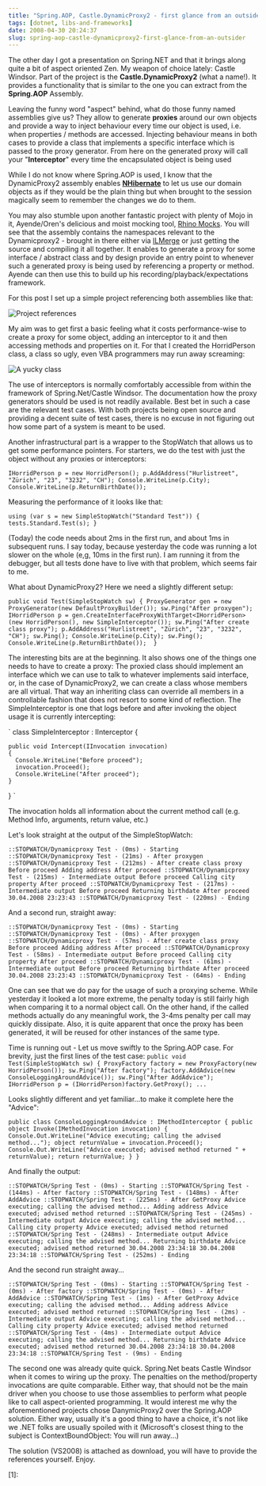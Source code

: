 ```yaml
---
title: "Spring.AOP, Castle.DynamicProxy2 - first glance from an outsider"
tags: [dotnet, libs-and-frameworks]
date: 2008-04-30 20:24:37
slug: spring-aop-castle-dynamicproxy2-first-glance-from-an-outsider
---
```


The other day I got a presentation on Spring.NET and that it brings along quite a bit of aspect oriented Zen. My weapon of choice lately: Castle Windsor. Part of the project is the **Castle.DynamicProxy2** (what a name!). It provides a functionality that is similar to the one you can extract from the **Spring.AOP** Assembly.

Leaving the funny word "aspect" behind, what do those funny named assemblies give us? They allow to generate **proxies** around our own objects and provide a way to inject behaviour every time our object is used, i.e. when properties / methods are accessed. Injecting behaviour means in both cases to provide a class that implements a specific interface which is passed to the proxy generator. From here on the generated proxy will call your "**Interceptor**" every time the encapsulated object is being used

While I do not know where Spring.AOP is used, I know that the DynamicProxy2 assembly enables [**NHibernate**](http://www.hibernate.org/343.html) to let us use our domain objects as if they would be the plain thing but when brought to the session magically seem to remember the changes we do to them.

You may also stumble upon another fantastic project with plenty of Mojo in it, Ayende/Oren's delicious and moist mocking tool, [Rhino Mocks](http://www.ayende.com/projects/rhino-mocks/downloads.aspx). You will see that the assembly contains the namespaces relevant to the Dynamicproxy2 - brought in there either via [ILMerge](http://research.microsoft.com/~mbarnett/ILMerge.aspx) or just getting the source and compiling it all together. It enables to generate a proxy for some interface / abstract class and by design provide an entry point to whenever such a generated proxy is being used by referencing a property or method. Ayende can then use this to build up his recording/playback/expectations framework.

For this post I set up a simple project referencing both assemblies like that:

![Project references](files/images/referencesProxies.png)

My aim was to get first a basic feeling what it costs performance-wise to create a proxy for some object, adding an interceptor to it and then accessing methods and properties on it. For that I created the HorridPerson class, a class so ugly, even VBA programmers may run away screaming:

![A yucky class](files/images/horridPersonProxies.png)

The use of interceptors is normally comfortably accessible from within the framework of Spring.Net/Castle Windsor. The documentation how the proxy generators should be used is not readily available. Best bet in such a case are the relevant test cases. With both projects being open source and providing a decent suite of test cases, there is no excuse in not figuring out how some part of a system is meant to be used.

Another infrastructural part is a wrapper to the StopWatch that allows us to get some performance pointers. For starters, we do the test with just the object without any proxies or interceptors:

`
      IHorridPerson p = new HorridPerson();
      p.AddAddress("Hurlistreet", "Zürich", "23", "3232", "CH");
      Console.WriteLine(p.City);
      Console.WriteLine(p.ReturnBirthDate()); 
`

Measuring the performance of it looks like that:

`
using (var s = new SimpleStopWatch("Standard Test"))
{
  tests.Standard.Test(s);
}
`

(Today) the code needs about 2ms in the first run, and about 1ms in subsequent runs. I say today, because yesterday the code was running a lot slower on the whole (e,g, 10ms in the first run). I am running it from the debugger, but all tests done have to live with that problem, which seems fair to me.

What about DynamicProxy2? Here we need a slightly different setup:

`
public void Test(SimpleStopWatch sw)
{
  ProxyGenerator gen = new ProxyGenerator(new DefaultProxyBuilder());
  sw.Ping("After proxygen");
  IHorridPerson p = gen.CreateInterfaceProxyWithTarget<IHorridPerson>(new HorridPerson(),
    new SimpleInterceptor());
  sw.Ping("After create class proxy");
  p.AddAddress("Hurlistreet", "Zürich", "23", "3232", "CH");
  sw.Ping();
  Console.WriteLine(p.City);
  sw.Ping();
  Console.WriteLine(p.ReturnBirthDate()); 
}
`

The interesting bits are at the beginning. It also shows one of the things one needs to have to create a proxy: The proxied class should implement an interface which we can use to talk to whatever implements said interface, or, in the case of DynamicProxy2, we can create a class whose members are all virtual. That way an inheriting class can override all members in a controllable fashion that does not resort to some kind of reflection.
The SimpleInterceptor is one that logs before and after invoking the object usage it is currently intercepting:

`
  class SimpleInterceptor : IInterceptor
  {

    public void Intercept(IInvocation invocation)
    {
      Console.WriteLine("Before proceed");
      invocation.Proceed();
      Console.WriteLine("After proceed");
    }
  }
`

The invocation holds all information about the current method call (e.g. Method Info, arguments, return value, etc.)

Let's look straight at the output of the SimpleStopWatch:

`
::STOPWATCH/Dynamicproxy Test - (0ms) - Starting
::STOPWATCH/Dynamicproxy Test - (21ms) - After proxygen
::STOPWATCH/Dynamicproxy Test - (212ms) - After create class proxy
Before proceed
Adding address
After proceed
::STOPWATCH/Dynamicproxy Test - (215ms) - Intermediate output
Before proceed
Calling city property
After proceed
::STOPWATCH/Dynamicproxy Test - (217ms) - Intermediate output
Before proceed
Returning birthdate
After proceed
30.04.2008 23:23:43
::STOPWATCH/Dynamicproxy Test - (220ms) - Ending
`

And a second run, straight away:

`
::STOPWATCH/Dynamicproxy Test - (0ms) - Starting
::STOPWATCH/Dynamicproxy Test - (0ms) - After proxygen
::STOPWATCH/Dynamicproxy Test - (57ms) - After create class proxy
Before proceed
Adding address
After proceed
::STOPWATCH/Dynamicproxy Test - (58ms) - Intermediate output
Before proceed
Calling city property
After proceed
::STOPWATCH/Dynamicproxy Test - (61ms) - Intermediate output
Before proceed
Returning birthdate
After proceed
30.04.2008 23:23:43
::STOPWATCH/Dynamicproxy Test - (64ms) - Ending
`

One can see that we do pay for the usage of such a proxying scheme. While yesterday it looked a lot more extreme, the penalty today is still fairly high when comparing it to a normal object call. On the other hand, if the called methods actually do any meaningful work, the 3-4ms penalty per call may quickly dissipate. Also, it is quite apparent that once the proxy has been generated, it will be reused for other instances of the same type.

Time is running out - Let us move swiftly to the Spring.AOP case. For brevity, just the first lines of the test case:
`
public void Test(SimpleStopWatch sw)
{
  ProxyFactory factory = new ProxyFactory(new HorridPerson());
  sw.Ping("After factory");
  factory.AddAdvice(new ConsoleLoggingAroundAdvice());
  sw.Ping("After AddAdvice");
  IHorridPerson p = (IHorridPerson)factory.GetProxy();
  ...
`

Looks slightly different and yet familiar...to make it complete here the "Advice":

`
public class ConsoleLoggingAroundAdvice : IMethodInterceptor
{
  public object Invoke(IMethodInvocation invocation)
  {
    Console.Out.WriteLine("Advice executing; calling the advised method...");
    object returnValue = invocation.Proceed();
    Console.Out.WriteLine("Advice executed; advised method returned " + returnValue);
    return returnValue;
  }
}
`

And finally  the output:

`
::STOPWATCH/Spring Test - (0ms) - Starting
::STOPWATCH/Spring Test - (144ms) - After factory
::STOPWATCH/Spring Test - (148ms) - After AddAdvice
::STOPWATCH/Spring Test - (225ms) - After GetProxy
Advice executing; calling the advised method...
Adding address
Advice executed; advised method returned
::STOPWATCH/Spring Test - (245ms) - Intermediate output
Advice executing; calling the advised method...
Calling city property
Advice executed; advised method returned
::STOPWATCH/Spring Test - (248ms) - Intermediate output
Advice executing; calling the advised method...
Returning birthdate
Advice executed; advised method returned 30.04.2008 23:34:18
30.04.2008 23:34:18
::STOPWATCH/Spring Test - (252ms) - Ending
`

And the second run straight away...

`
::STOPWATCH/Spring Test - (0ms) - Starting
::STOPWATCH/Spring Test - (0ms) - After factory
::STOPWATCH/Spring Test - (0ms) - After AddAdvice
::STOPWATCH/Spring Test - (1ms) - After GetProxy
Advice executing; calling the advised method...
Adding address
Advice executed; advised method returned
::STOPWATCH/Spring Test - (2ms) - Intermediate output
Advice executing; calling the advised method...
Calling city property
Advice executed; advised method returned
::STOPWATCH/Spring Test - (4ms) - Intermediate output
Advice executing; calling the advised method...
Returning birthdate
Advice executed; advised method returned 30.04.2008 23:34:18
30.04.2008 23:34:18
::STOPWATCH/Spring Test - (9ms) - Ending
`

The second one was already quite quick. Spring.Net beats Castle Windsor when it comes to wiring up the proxy. The penalties on the method/property invocations are quite comparable. Either way, that should not be the main driver when you choose to use those assemblies to perform what people like to call aspect-oriented programming. It would interest me why the aforementioned projects chose DanymicProxy2 over the Spring.AOP solution. Either way, usually it's a good thing to have a choice, it's not like we .NET folks are usually spoiled with it (Microsoft's closest thing to the subject is ContextBoundObject: You will run away...)

The solution (VS2008) is attached as download, you will have to provide the references yourself. Enjoy.

[1]: 